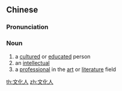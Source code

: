 ==Chinese==
{{zh-forms|type=21}}

===Pronunciation===
{{zh-pron
|m=wénhuàrén
|cat=n
}}

===Noun===
{{zh-noun}}

# a [[cultured]] or [[educated]] person
# an [[intellectual]]
# a [[professional]] in the [[art]] or [[literature]] field

[[th:文化人]]
[[zh:文化人]]